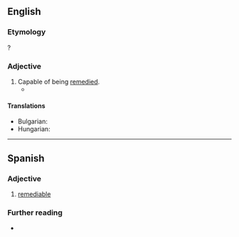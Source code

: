 ==English==

===Etymology===
{{suffix|en|remedy|able}}?

===Adjective===
{{en-adj}}

# Capable of being [[remedy|remedied]].
#* {{quote-book|en|year=1955 |title=The shock of recognition |author=Edmund Wilson |page=381 |ISBN=|passage=Then from his cavernous armpit drew and gave The singing leaves, not such as erst I knew, But strange, disjointed, where the unmeasured feet Staggered allwhither in pursuit of rhyme, And could not find it; assonance instead, Cases and verbs misplaced—'''remediable''' those — Broad-shouldered coarseness, fondly meant for wit.}}

====Translations====
{{trans-top|capable of being remedied}}
* Bulgarian: {{t+|bg|излечим}}
* Hungarian: {{t|hu|orvosolható}}
{{trans-mid}}
{{trans-bottom}}

----

==Spanish==

===Adjective===
{{es-adj}}

# [[#English|remediable]]

===Further reading===
* {{R:DRAE}}